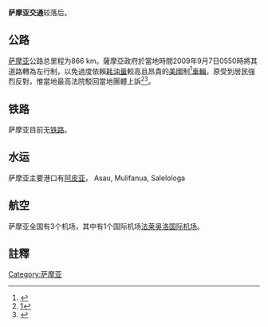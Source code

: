 
'''萨摩亚交通'''较落后。

== 公路 ==
[[萨摩亚|萨摩亚]]公路总里程为866 km。薩摩亞政府於當地時間2009年9月7日0550時將其道路轉為左行制，以免過度依賴[[耗油量|耗油量]]較高且昂貴的[[美國|美國]]制<ref name="Ap Samoa">{{cite news |  title =Chaos predicted as Samoa changes driving side|  publisher =Associated Press | date = 7 September 2009 | url = http://www.google.com/hostednews/ap/article/ALeqM5gHv9dCCKAr79WLVGpt2eyB2NJoFQD9AIDGM00| accessdate = 2009-09-07}}</ref>[[車輛|車輛]]，原受到居民強烈反對，惟當地最高法院駁回當地團體上訴<ref>[http://www.telegraph.co.uk/motoring/news/5732906/Samoa-provokes-fury-by-switching-sides-of-the-road.html]</ref><ref>{{Cite web |url=http://news.bbc.co.uk/2/hi/asia-pacific/8243110.stm |title=存档副本 |accessdate=2009-09-16 |archive-date=2018-10-06 |archive-url=https://web.archive.org/web/20181006120158/http://news.bbc.co.uk/2/hi/asia-pacific/8243110.stm |dead-url=no }}</ref>。

== 铁路 ==
萨摩亚目前无[[铁路|铁路]]。


== 水运 ==
萨摩亚主要港口有[[阿皮亚|阿皮亚]]， Asau, Mulifanua, Salelologa

== 航空 ==
萨摩亚全国有3个机场，其中有1个国际机场[[法莱奥洛国际机场|法莱奥洛国际机场]]。

== 註釋 ==
{{reflist}}

{{大洋洲题目|交通}}

[[Category:萨摩亚|Category:萨摩亚]]